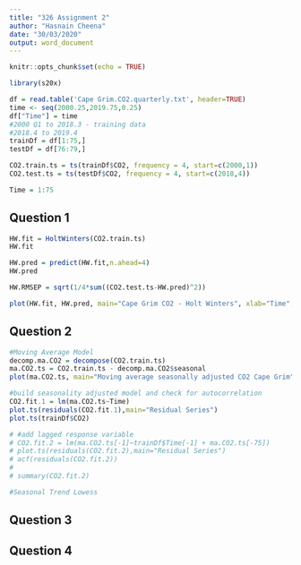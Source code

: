 ```yaml
---
title: "326 Assignment 2"
author: "Hasnain Cheena"
date: "30/03/2020"
output: word_document
---
```


```r
knitr::opts_chunk$set(echo = TRUE)

library(s20x)
```

```r
df = read.table('Cape Grim.CO2.quarterly.txt', header=TRUE) 
time <- seq(2000.25,2019.75,0.25)
df["Time"] = time
#2000 Q1 to 2018.3 - training data
#2018.4 to 2019.4
trainDf = df[1:75,]
testDf = df[76:79,]

CO2.train.ts = ts(trainDf$CO2, frequency = 4, start=c(2000,1))
CO2.test.ts = ts(testDf$CO2, frequency = 4, start=c(2018,4))

Time = 1:75
```


## Question 1
```r
HW.fit = HoltWinters(CO2.train.ts)
HW.fit

HW.pred = predict(HW.fit,n.ahead=4)
HW.pred

HW.RMSEP = sqrt(1/4*sum((CO2.test.ts-HW.pred)^2))

plot(HW.fit, HW.pred, main="Cape Grim CO2 - Holt Winters", xlab="Time", ylab="Observed/Fitted CO2 (ppm)")
```
## Question 2
```r

#Moving Average Model
decomp.ma.CO2 = decompose(CO2.train.ts)
ma.CO2.ts = CO2.train.ts - decomp.ma.CO2$seasonal
plot(ma.CO2.ts, main="Moving average seasonally adjusted CO2 Cape Grim", xlab="Time", ylab="CO2 (ppm)")

#build seasonality adjusted model and check for autocorrelation 
CO2.fit.1 = lm(ma.CO2.ts~Time)
plot.ts(residuals(CO2.fit.1),main="Residual Series")
plot.ts(trainDf$CO2)

# #add lagged response variable
# CO2.fit.2 = lm(ma.CO2.ts[-1]~trainDf$Time[-1] + ma.CO2.ts[-75])
# plot.ts(residuals(CO2.fit.2),main="Residual Series")
# acf(residuals(CO2.fit.2))
# 
# summary(CO2.fit.2)

#Seasonal Trend Lowess


```
## Question 3

## Question 4
```r


```
